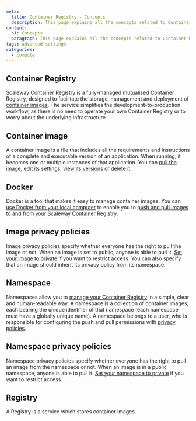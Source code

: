 ```yaml
---
meta:
  title: Container Registry - Concepts
  description: This page explains all the concepts related to Container Registry
content:
  h1: Concepts
  paragraph: This page explains all the concepts related to Container Registry
tags: advanced settings
categories:
  - compute
---
```




<Concept opened>

## Container Registry

Scaleway Container Registry is a fully-managed mutualised Container Registry, designed to facilitate the storage, management and deployment of [container images](#container-image). The service simplifies the development-to-production workflow, as there is no need to operate your own Container Registry or to worry about the underlying infrastructure.

</Concept>

<Concept opened>

## Container image

A container image is a file that includes all the requirements and instructions of a complete and executable version of an application. When running, it becomes one or multiple instances of that application. You can [pull the image](/compute/container-registry/how-to/pull-images/), [edit its settings](/compute/container-registry/how-to/manage-image-privacy-settings/), [view its versions](/compute/container-registry/how-to/display-image-versions/) or [delete it](/compute/container-registry/how-to/delete-image/).

</Concept>

<Concept opened>

## Docker

Docker is a tool that makes it easy to manage container images. You can [use Docker from your local computer](/compute/container-registry/how-to/connect-docker-cli/) to enable you to [push and pull images to and from your Scaleway Container Registry](/compute/container-registry/how-to/push-images/).

</Concept>

<Concept opened>

## Image privacy policies

Image privacy policies specify whether everyone has the right to pull the image or not. When an image is set to public, anyone is able to pull it. [Set your image to private](/compute/container-registry/how-to/manage-image-privacy-settings/) if you want to restrict access. You can also specify that an image should inherit its privacy policy from its namespace.

</Concept>

<Concept>

## Namespace

Namespaces allow you to [manage your Container Registry](/compute/container-registry/how-to/create-namespace/) in a simple, clear and human-readable way. A namespace is a collection of container images, each bearing the unique identifier of that namespace (each namespace must have a globally unique name). A namespace belongs to a user, who is responsible for configuring the push and pull permissions with [privacy policies](#namespace-privacy-policies).

</Concept>

<Concept>

## Namespace privacy policies

Namespace privacy policies specify whether everyone has the right to pull an image from the namespace or not. When an image is in a public namespace, anyone is able to pull it. [Set your namespace to private](/compute/container-registry/how-to/manage-namespace-privacy-policies/) if you want to restrict access.

</Concept>

<Concept>

## Registry

A Registry is a service which stores container images.

</Concept>
